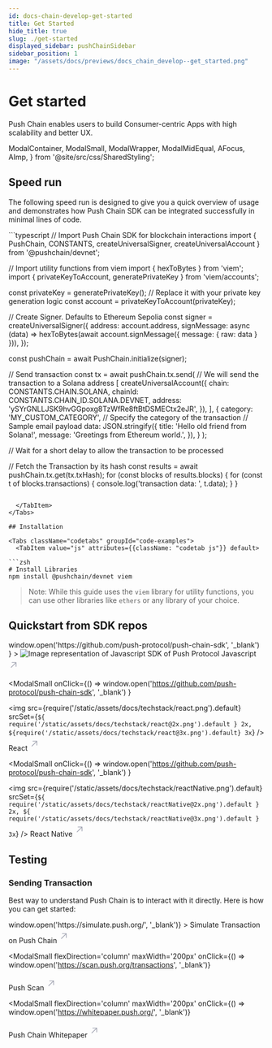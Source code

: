 ```yaml
---
id: docs-chain-develop-get-started
title: Get Started
hide_title: true
slug: ./get-started
displayed_sidebar: pushChainSidebar
sidebar_position: 1
image: "/assets/docs/previews/docs_chain_develop--get_started.png"
---
```


# Get started

Push Chain enables users to build Consumer-centric Apps with high scalability and better UX.

<head>
  <title>{`Start Building | Push Notifications | Push Documentation`}</title>
</head>

  ModalContainer,
  ModalSmall,
  ModalWrapper,
  ModalMidEqual,
  AFocus,
  AImp,
} from '@site/src/css/SharedStyling';

## Speed run

The following speed run is designed to give you a quick overview of usage and demonstrates how Push Chain SDK can be integrated successfully in minimal lines of code.



<Tabs className="codetabs" groupId="code-examples">
  <TabItem value="js" attributes={{className: "codetab js"}} default>
```typescript
// Import Push Chain SDK for blockchain interactions
import { PushChain, CONSTANTS, createUniversalSigner, createUniversalAccount } from '@pushchain/devnet';

// Import utility functions from viem
import { hexToBytes } from 'viem';
import { privateKeyToAccount, generatePrivateKey } from 'viem/accounts';

const privateKey = generatePrivateKey(); // Replace it with your private key generation logic
const account = privateKeyToAccount(privateKey);

// Create Signer. Defaults to Ethereum Sepolia
const signer = createUniversalSigner({
  address: account.address,
  signMessage: async (data) =>
    hexToBytes(await account.signMessage({ message: { raw: data } })),
});

const pushChain = await PushChain.initialize(signer);

// Send transaction
const tx = await pushChain.tx.send(
  // We will send the transaction to a Solana address
  [
    createUniversalAccount({
      chain: CONSTANTS.CHAIN.SOLANA,
      chainId: CONSTANTS.CHAIN_ID.SOLANA.DEVNET,
      address: 'ySYrGNLLJSK9hvGGpoxg8TzWfRe8ftBtDSMECtx2eJR',
    }),
  ],
  {
    category: 'MY_CUSTOM_CATEGORY', // Specify the category of the transaction
    // Sample email payload
    data: JSON.stringify({
      title: 'Hello old friend from Solana!',
      message: 'Greetings from Ethereum world.',
    }),
  }
);


// Wait for a short delay to allow the transaction to be processed

// Fetch the Transaction by its hash
const results = await pushChain.tx.get(tx.txHash);
for (const blocks of results.blocks) {
  for (const t of blocks.transactions) {
    console.log('transaction data: ', t.data);
  }
}
```

  </TabItem>
</Tabs>

## Installation

<Tabs className="codetabs" groupId="code-examples">
  <TabItem value="js" attributes={{className: "codetab js"}} default>

```zsh
# Install Libraries
npm install @pushchain/devnet viem
```

  </TabItem>
</Tabs>

> Note: While this guide uses the `viem` library for utility functions, you can use other libraries like `ethers` or any library of your choice.

## Quickstart from SDK repos

<ModalContainer>
  <ModalSmall
    onClick={() =>
      window.open('https://github.com/push-protocol/push-chain-sdk', '_blank')
    }
  >
    <img
      src={require('/static/assets/docs/techstack/javascript.png').default}
      srcSet={`${
        require('/static/assets/docs/techstack/javascript@2x.png').default
      } 2x, ${
        require('/static/assets/docs/techstack/javascript@3x.png').default
      } 3x`}
      alt='Image representation of Javascript SDK of Push Protocol'
    />
    <ModalWrapper>
    <span>
      Javascript
      <svg
        width='20'
        height='28'
        viewBox='0 0 29 28'
        fill='none'
        xmlns='http://www.w3.org/2000/svg'
      >
        <path
          d='m7.501 21.001 14-14M10.125 7.001H21.5v11.375'
          stroke='#A0A3B1'
          stroke-width='2'
          stroke-linecap='round'
          stroke-linejoin='round'
        ></path>
      </svg>
    </span>
    </ModalWrapper>
  </ModalSmall>

  <ModalSmall
  onClick={() =>
    window.open('https://github.com/push-protocol/push-chain-sdk', '_blank')
  }
>
  <img
    src={require('/static/assets/docs/techstack/react.png').default}
    srcSet={`${
      require('/static/assets/docs/techstack/react@2x.png').default
    } 2x, ${require('/static/assets/docs/techstack/react@3x.png').default} 3x`}
  />
  <ModalWrapper>
    <span>
      React
      <svg
        width='20'
        height='28'
        viewBox='0 0 29 28'
        fill='none'
        xmlns='http://www.w3.org/2000/svg'
      >
        <path
          d='m7.501 21.001 14-14M10.125 7.001H21.5v11.375'
          stroke='#A0A3B1'
          stroke-width='2'
          stroke-linecap='round'
          stroke-linejoin='round'
        ></path>
      </svg>
    </span>
  </ModalWrapper>
</ModalSmall>

<ModalSmall
  onClick={() =>
    window.open('https://github.com/push-protocol/push-chain-sdk', '_blank')
  }
>
  <img
    src={require('/static/assets/docs/techstack/reactNative.png').default}
    srcSet={`${
      require('/static/assets/docs/techstack/reactNative@2x.png').default
    } 2x, ${
      require('/static/assets/docs/techstack/reactNative@3x.png').default
    } 3x`}
  />
  <ModalWrapper>
    <span>
      React Native
      <svg
        width='20'
        height='28'
        viewBox='0 0 29 28'
        fill='none'
        xmlns='http://www.w3.org/2000/svg'
      >
        <path
          d='m7.501 21.001 14-14M10.125 7.001H21.5v11.375'
          stroke='#A0A3B1'
          stroke-width='2'
          stroke-linecap='round'
          stroke-linejoin='round'
        ></path>
      </svg>
    </span>
  </ModalWrapper>
</ModalSmall>

</ModalContainer>

## Testing

### Sending Transaction

Best way to understand Push Chain is to interact with it directly. Here is how you can get started:

<ModalContainer>
<ModalSmall
  flexDirection='column'
  maxWidth='200px'
  onClick={() => window.open('https://simulate.push.org/', '_blank')}
>
  <ModalWrapper>
    <span>
      Simulate Transaction on Push Chain
      <svg
        width='20'
        height='28'
        viewBox='0 0 29 28'
        fill='none'
        xmlns='http://www.w3.org/2000/svg'
      >
        <path
          d='m7.501 21.001 14-14M10.125 7.001H21.5v11.375'
          stroke='#A0A3B1'
          stroke-width='2'
          stroke-linecap='round'
          stroke-linejoin='round'
        ></path>
      </svg>
    </span>
  </ModalWrapper>
</ModalSmall>

<ModalSmall
  flexDirection='column'
  maxWidth='200px'
  onClick={() => window.open('https://scan.push.org/transactions', '_blank')}
>
  <ModalWrapper>
    <span>
      Push Scan
      <svg
        width='20'
        height='28'
        viewBox='0 0 29 28'
        fill='none'
        xmlns='http://www.w3.org/2000/svg'
      >
        <path
          d='m7.501 21.001 14-14M10.125 7.001H21.5v11.375'
          stroke='#A0A3B1'
          stroke-width='2'
          stroke-linecap='round'
          stroke-linejoin='round'
        ></path>
      </svg>
    </span>
  </ModalWrapper>
</ModalSmall>

<ModalSmall
  flexDirection='column'
  maxWidth='200px'
  onClick={() => window.open('https://whitepaper.push.org/', '_blank')}
>
  <ModalWrapper>
    <span>
      Push Chain Whitepaper
      <svg
        width='20'
        height='28'
        viewBox='0 0 29 28'
        fill='none'
        xmlns='http://www.w3.org/2000/svg'
      >
        <path
          d='m7.501 21.001 14-14M10.125 7.001H21.5v11.375'
          stroke='#A0A3B1'
          stroke-width='2'
          stroke-linecap='round'
          stroke-linejoin='round'
        ></path>
      </svg>
    </span>
  </ModalWrapper>
</ModalSmall>
</ModalContainer>